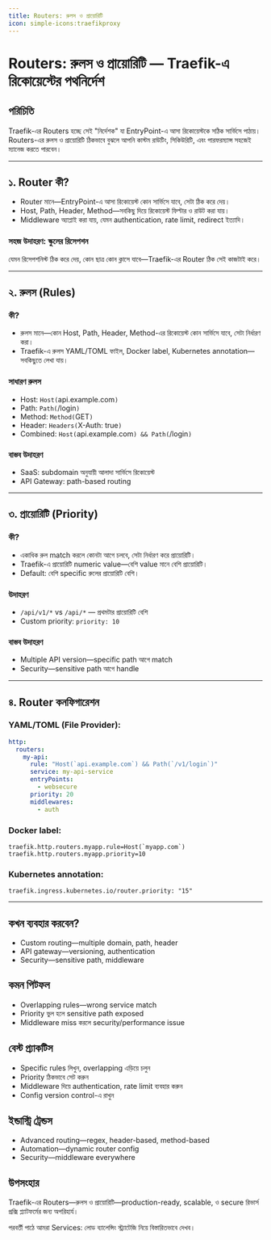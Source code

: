 ```yaml
---
title: Routers: রুলস ও প্রায়োরিটি
icon: simple-icons:traefikproxy
---
```


# Routers: রুলস ও প্রায়োরিটি — Traefik-এ রিকোয়েস্টের পথনির্দেশ

## পরিচিতি

Traefik-এর Routers হচ্ছে সেই "নির্দেশক" যা EntryPoint-এ আসা রিকোয়েস্টকে সঠিক সার্ভিসে পাঠায়। Routers-এর রুলস ও প্রায়োরিটি ঠিকভাবে বুঝলে আপনি কাস্টম রাউটিং, সিকিউরিটি, এবং পারফরম্যান্স সহজেই ম্যানেজ করতে পারবেন।

---

## ১. Router কী?

- Router মানে—EntryPoint-এ আসা রিকোয়েস্ট কোন সার্ভিসে যাবে, সেটা ঠিক করে দেয়।
- Host, Path, Header, Method—সবকিছু দিয়ে রিকোয়েস্ট ফিল্টার ও রাউট করা যায়।
- Middleware অ্যাপ্লাই করা যায়, যেমন authentication, rate limit, redirect ইত্যাদি।

### সহজ উদাহরণ: স্কুলের রিসেপশন

যেমন রিসেপশনিস্ট ঠিক করে দেয়, কোন ছাত্র কোন ক্লাসে যাবে—Traefik-এর Router ঠিক সেই কাজটাই করে।

---

## ২. রুলস (Rules)

### কী?

- রুলস মানে—কোন Host, Path, Header, Method-এর রিকোয়েস্ট কোন সার্ভিসে যাবে, সেটা নির্ধারণ করা।
- Traefik-এ রুলস YAML/TOML ফাইল, Docker label, Kubernetes annotation—সবকিছুতে লেখা যায়।

### সাধারণ রুলস
- Host: `Host(`api.example.com`)`
- Path: `Path(`/login`)`
- Method: `Method(`GET`)`
- Header: `Headers(`X-Auth: true`)`
- Combined: `Host(`api.example.com`) && Path(`/login`)`

### বাস্তব উদাহরণ
- SaaS: subdomain অনুযায়ী আলাদা সার্ভিসে রিকোয়েস্ট
- API Gateway: path-based routing

---

## ৩. প্রায়োরিটি (Priority)

### কী?

- একাধিক রুল match করলে কোনটা আগে চলবে, সেটা নির্ধারণ করে প্রায়োরিটি।
- Traefik-এ প্রায়োরিটি numeric value—বেশি value মানে বেশি প্রায়োরিটি।
- Default: বেশি specific রুলের প্রায়োরিটি বেশি।

### উদাহরণ
- `/api/v1/*` vs `/api/*` — প্রথমটার প্রায়োরিটি বেশি
- Custom priority: `priority: 10`

### বাস্তব উদাহরণ
- Multiple API version—specific path আগে match
- Security—sensitive path আগে handle

---

## ৪. Router কনফিগারেশন

### YAML/TOML (File Provider):
```yaml
http:
  routers:
    my-api:
      rule: "Host(`api.example.com`) && Path(`/v1/login`)"
      service: my-api-service
      entryPoints:
        - websecure
      priority: 20
      middlewares:
        - auth
```

### Docker label:
```
traefik.http.routers.myapp.rule=Host(`myapp.com`)
traefik.http.routers.myapp.priority=10
```

### Kubernetes annotation:
```
traefik.ingress.kubernetes.io/router.priority: "15"
```

---

## কখন ব্যবহার করবেন?

- Custom routing—multiple domain, path, header
- API gateway—versioning, authentication
- Security—sensitive path, middleware

## কমন পিটফল

- Overlapping rules—wrong service match
- Priority ভুল হলে sensitive path exposed
- Middleware miss করলে security/performance issue

## বেস্ট প্র্যাকটিস

- Specific rules লিখুন, overlapping এড়িয়ে চলুন
- Priority ঠিকভাবে সেট করুন
- Middleware দিয়ে authentication, rate limit ব্যবহার করুন
- Config version control-এ রাখুন

## ইন্ডাস্ট্রি ট্রেন্ডস

- Advanced routing—regex, header-based, method-based
- Automation—dynamic router config
- Security—middleware everywhere

## উপসংহার

Traefik-এর Routers—রুলস ও প্রায়োরিটি—production-ready, scalable, ও secure রিভার্স প্রক্সি প্ল্যাটফর্মের জন্য অপরিহার্য।

পরবর্তী পাঠে আমরা Services: লোড ব্যালেন্সিং স্ট্র্যাটেজি নিয়ে বিস্তারিতভাবে দেখব।
